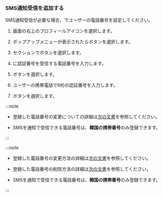 ### SMS通知受信を追加する

SMS通知受信が必要な場合、<Cmdname sid="MNU07360" className="uitext" />でユーザーの電話番号を設定してください。 

<ImgLang img='set-event-sms-notification.png' desc='ユーザー電話番号' />

1. 画面の右上のプロフィールアイコンを選択します。 

2. ポップアップメニューが表示されたら<Cmdname sid="MNU07360" className="uitext" />ボタンを選択します。 

3. <Cmdname sid="account_user_phone" className="uitext" />セクションで<Cmdname sid="ITM06575" className="uitext" />ボタンを選択します。

4. <Cmdname sid="phone" className="uitext" />に認証番号を受信する電話番号を入力します。

5. <Cmdname sid="BTN06578" className="uitext" />ボタンを選択します。

6. ユーザーの携帯電話で6桁の認証番号を入力します。

7. <Cmdname sid="BTN06501" className="uitext" />ボタンを選択します。

<InDoc pages="account-manage">

:::note

- 登録した電話番号の変更についての詳細は[次の文書](#changecallnumber)を参照してください。

- SMSを通知で受信できる電話番号は、**韓国の携帯番号**のみ登録できます。

:::

</InDoc>

<InDoc pages="set-receive-event">

:::note

- 登録した電話番号の変更方法の詳細は[次の文書](../account/account-manage#changecallnumber)を参照してください。

- 登録した電話番号の削除方法の詳細は[次の文書](../account/account-manage#removecallnumber)を参照してください。

- SMSを通知で受信できる電話番号は、**韓国の携帯番号**のみ登録できます。

:::

</InDoc>
